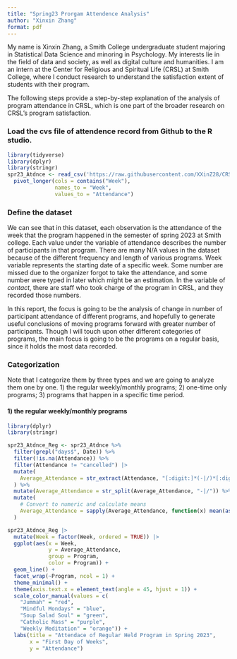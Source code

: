 ```yaml
---
title: "Spring23 Prorgam Attendence Analysis"
author: "Xinxin Zhang"
format: pdf
---
```


My name is Xinxin Zhang, a Smith College undergraduate student majoring in Statistical Data Science and minoring in Psychology. My interests lie in the field of data and society, as well as digital culture and humanities. I am an intern at the Center for Religious and Spiritual Life (CRSL) at Smith College, where I conduct research to understand the satisfaction extent of students with their program.

The following steps provide a step-by-step explanation of the analysis of program attendance in CRSL, which is one part of the broader research on CRSL's program satisfaction.

### Load the cvs file of attendence record from Github to the R studio.
```r
library(tidyverse)
library(dplyr)
library(stringr)
spr23_Atdnce <- read_csv('https://raw.githubusercontent.com/XXinZ28/CRSL_DS/main/Program%20Attendance%202023%20-%20spring%202023.csv') |> mutate_if(is.double, as.character) |>
  pivot_longer(cols = contains("Week"),
               names_to = "Week",
               values_to = "Attendance")
```

### Define the dataset
We can see that in this dataset, each observation is the attendance of the week that the program happened in the semester of spring 2023 at Smith college. Each value under the variable of attendance describes the number of participants in that program. There are many N/A values in the dataset because of the different frequency and length of various programs. Week variable represents the starting date of a specific week. Some number are missed due to the organizer forgot to take the attendance, and some number were typed in later which might be an estimation. In the variable of *contact*, there are staff who took charge of the program in CRSL, and they recorded those numbers.

In this report, the focus is going to be the analysis of change in number of participant attendance of different programs, and hopefully to generate useful conclusions of moving programs forward with greater number of participants. Though I will touch upon other different categories of programs, the main focus is going to be the programs on a regular basis, since it holds the most data recorded.


### Categorization
Note that I categorize them by three types and we are going to analyze them one by one. 1) the regular weekly/monthly programs; 2) one-time only programs; 3) programs that happen in a specific time period.

#### 1) the regular weekly/monthly programs

```r
library(dplyr)
library(stringr)

spr23_Atdnce_Reg <- spr23_Atdnce %>%
  filter(grepl("days$", Date)) %>%
  filter(!is.na(Attendance)) %>%
  filter(Attendance != "cancelled") |>
  mutate(
    Average_Attendance = str_extract(Attendance, "[:digit:]*(-|/)*[:digit:]+")
  ) %>%
  mutate(Average_Attendance = str_split(Average_Attendance, "-|/")) %>%
  mutate(
    # Convert to numeric and calculate means
    Average_Attendance = sapply(Average_Attendance, function(x) mean(as.numeric(x), na.rm = TRUE))
  )

```

```r
spr23_Atdnce_Reg |>
  mutate(Week = factor(Week, ordered = TRUE)) |>
  ggplot(aes(x = Week, 
             y = Average_Attendance, 
             group = Program,
             color = Program)) +
  geom_line() +
  facet_wrap(~Program, ncol = 1) +
  theme_minimal() +
  theme(axis.text.x = element_text(angle = 45, hjust = 1)) +  
  scale_color_manual(values = c(
    "Jummah" = "red", 
    "Mindful Mondays" = "blue", 
    "Soup Salad Soul" = "green", 
    "Catholic Mass" = "purple",
    "Weekly Meditation" = "orange")) +
  labs(title = "Attendace of Regular Held Program in Spring 2023",
       x = "First Day of Weeks",
       y = "Attendance")
```

